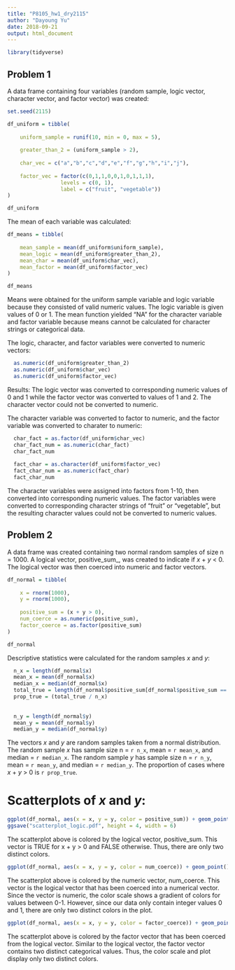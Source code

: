 ```yaml
---
title: "P8105_hw1_dry2115"
author: "Dayoung Yu"
date: 2018-09-21
output: html_document
---
```


```r
library(tidyverse)
```

## Problem 1

A data frame containing four variables (random sample, logic vector, character vector, and factor vector) was created:
```r
set.seed(2115)

df_uniform = tibble(
  
    uniform_sample = runif(10, min = 0, max = 5),
    
    greater_than_2 = (uniform_sample > 2),
    
    char_vec = c("a","b","c","d","e","f","g","h","i","j"),
    
    factor_vec = factor(c(0,1,1,0,0,1,0,1,1,1), 
                 levels = c(0, 1), 
                 label = c("fruit", "vegetable"))
)

df_uniform


```

The mean of each variable was calculated:

```r
df_means = tibble(
  
    mean_sample = mean(df_uniform$uniform_sample),
    mean_logic = mean(df_uniform$greater_than_2),
    mean_char = mean(df_uniform$char_vec),
    mean_factor = mean(df_uniform$factor_vec)
)

df_means

```

Means were obtained for the uniform sample variable and logic variable because they consisted of valid numeric values. The logic variable is given values of 0 or 1. The mean function yielded "NA" for the character variable and factor variable because means cannot be calculated for character strings or categorical data.


The logic, character, and factor variables were converted to numeric vectors:
```r

  as.numeric(df_uniform$greater_than_2)
  as.numeric(df_uniform$char_vec)
  as.numeric(df_uniform$factor_vec)

```
Results: The logic vector was converted to corresponding numeric values of 0 and 1 while the factor vector was converted to values of 1 and 2. The character vector could not be converted to numeric.

The character variable was converted to factor to numeric, and the factor variable was converted to charater to numeric:
```r

  char_fact = as.factor(df_uniform$char_vec)
  char_fact_num = as.numeric(char_fact)
  char_fact_num
  
  fact_char = as.character(df_uniform$factor_vec)
  fact_char_num = as.numeric(fact_char)
  fact_char_num

```
The character variables were assigned into factors from 1-10, then converted into corresponding numeric values. The factor variables were converted to corresponding character strings of "fruit" or "vegetable", but the resulting character values could not be converted to numeric values.


## Problem 2

A data frame was created containing two normal random samples of size n = 1000. A logical vector, positive_sum_, was created to indicate if _x_ + _y_ < 0. The logical vector was then coerced into numeric and factor vectors.
```r

df_normal = tibble(
  
    x = rnorm(1000),
    y = rnorm(1000),
  
    positive_sum = (x + y > 0),
    num_coerce = as.numeric(positive_sum),
    factor_coerce = as.factor(positive_sum)
)

df_normal

```



Descriptive statistics were calculated for the random samples _x_ and _y_:
```r

  n_x = length(df_normal$x)
  mean_x = mean(df_normal$x)
  median_x = median(df_normal$x)
  total_true = length(df_normal$positive_sum[df_normal$positive_sum == TRUE])
  prop_true = (total_true / n_x)
  
  
  n_y = length(df_normal$y)
  mean_y = mean(df_normal$y)
  median_y = median(df_normal$y)

```
The vectors _x_ and _y_ are random samples taken from a normal distribution.
The random sample _x_ has sample size n = `r n_x`, mean = `r mean_x`, and median = `r median_x`.
The random sample _y_ has sample size n = `r n_y`, mean = `r mean_y`, and median = `r median_y`.
The proportion of cases where _x_ + _y_ > 0 is `r prop_true`.


# Scatterplots of _x_ and _y_:

```r
ggplot(df_normal, aes(x = x, y = y, color = positive_sum)) + geom_point()
ggsave("scatterplot_logic.pdf", height = 4, width = 6)
```

The scatterplot above is colored by the logical vector, positive_sum. This vector is TRUE for x + y > 0 and FALSE otherwise. Thus, there are only two distinct colors.

```r
ggplot(df_normal, aes(x = x, y = y, color = num_coerce)) + geom_point()
```

The scatterplot above is colored by the numeric vector, num_coerce. This vector is the logical vector that has been coerced into a numerical vector. Since the vector is numeric, the color scale shows a gradient of colors for values between 0-1. However, since our data only contain integer values 0 and 1, there are only two distinct colors in the plot.

```r
ggplot(df_normal, aes(x = x, y = y, color = factor_coerce)) + geom_point()
```

The scatterplot above is colored by the factor vector that has been coerced from the logical vector. Similar to the logical vector, the factor vector contains two distinct categorical values. Thus, the color scale and plot display only two distinct colors.



